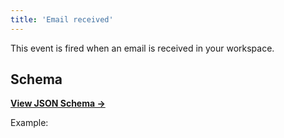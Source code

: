 ```yaml
---
title: 'Email received'
---
```


This event is fired when an email is received in your workspace.

## Schema

[**View JSON Schema →**](https://core-api.uk.plain.com/webhooks/schema/latest.json)

Example:

<Snippet file="webhooks/thread-email-received.mdx" />
